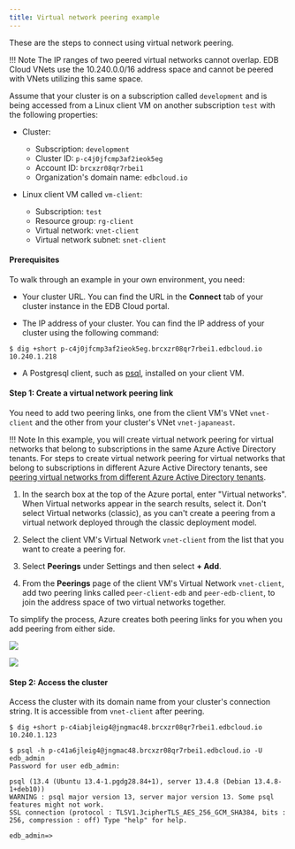 ```yaml
---
title: Virtual network peering example
---
```


These are the steps to connect using virtual network peering. 

!!! Note
    The IP ranges of two peered virtual networks cannot overlap. EDB Cloud VNets use the 10.240.0.0/16 address space and cannot be peered with VNets utilizing this same space.

Assume that your cluster is on a subscription called `development` and is being accessed from a Linux client VM on another subscription `test` with the following properties:

- Cluster:
  - Subscription: `development`
  - Cluster ID: `p-c4j0jfcmp3af2ieok5eg` 
  - Account ID: `brcxzr08qr7rbei1` 
  - Organization's domain name: `edbcloud.io` 


- Linux client VM called `vm-client`:
  - Subscription: `test`
  - Resource group: `rg-client`
  - Virtual network: `vnet-client`
  - Virtual network subnet: `snet-client`

#### Prerequisites

To walk through an example in your own environment, you need:

- Your cluster URL. You can find the URL in the **Connect** tab of your cluster instance in the EDB Cloud portal.
 
- The IP address of your cluster. You can find the IP address of your cluster using the following command:

 ```
 $ dig +short p-c4j0jfcmp3af2ieok5eg.brcxzr08qr7rbei1.edbcloud.io 
 10.240.1.218
 ```
 
- A Postgresql client, such as [psql](https://www.postgresql.org/download/), installed on your client VM.

#### Step 1: Create a virtual network peering link

You need to add two peering links, one from the client VM's VNet `vnet-client` and the other from your cluster's VNet `vnet-japaneast`. 

!!! Note
    In this example, you will create virtual network peering for virtual networks that belong to subscriptions in the same Azure Active Directory tenants. For steps to create virtual network peering for virtual networks that belong to subscriptions in different Azure Active Directory tenants, see [peering virtual networks from different Azure Active Directory tenants](https://docs.microsoft.com/azure/virtual-network/create-peering-different-subscriptions).
    
1. In the search box at the top of the Azure portal, enter "Virtual networks". When Virtual networks appear in the search results, select it. Don't select Virtual networks (classic), as you can't create a peering from a virtual network deployed through the classic deployment model.

1. Select the client VM's Virtual Network `vnet-client` from the list that you want to create a peering for.

1. Select **Peerings** under Settings and then select **+ Add**.

1. From the **Peerings** page of the client VM's Virtual Network `vnet-client`, add two peering links called `peer-client-edb` and `peer-edb-client`, to join the address space of two virtual networks together. 

 To simplify the process, Azure creates both peering links for you when you add peering from either side.

 ![](../images/image25.png)

 ![](../images/image7.png)

#### Step 2: Access the cluster

Access the cluster with its domain name from your cluster's connection string. It is accessible from `vnet-client` after peering.

 ```
 $ dig +short p-c4iabjleig4@jngmac48.brcxzr08qr7rbei1.edbcloud.io 
 10.240.1.123 
       
 $ psql -h p-c41a6jleig4@jngmac48.brcxzr08qr7rbei1.edbcloud.io -U edb_admin      
 Password for user edb_admin: 
 
 psql (13.4 (Ubuntu 13.4-1.pgdg28.84+1), server 13.4.8 (Debian 13.4.8-1+deb10)) 
 WARNING : psql major version 13, server major version 13. Some psql features might not work. 
 SSL connection (protocol : TLSV1.3cipherTLS_AES_256_GCM_SHA384, bits : 256, compression : off) Type "help" for help. 
 
 edb_admin=>
 
 ```
